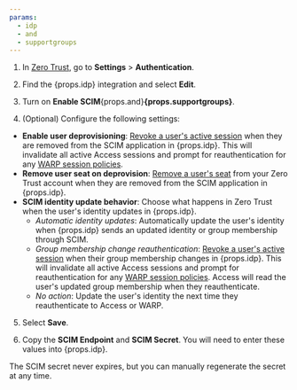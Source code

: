 ```yaml
---
params:
  - idp
  - and
  - supportgroups
---
```



1. In [Zero Trust](https://one.dash.cloudflare.com), go to **Settings** > **Authentication**.

2. Find the {props.idp} integration and select **Edit**.

3. Turn on **Enable SCIM**{props.and}**{props.supportgroups}**.

4. (Optional) Configure the following settings:

* **Enable user deprovisioning**: [Revoke a user's active session](/cloudflare-one/identity/users/session-management/#per-user) when they are removed from the SCIM application in {props.idp}. This will invalidate all active Access sessions and prompt for reauthentication for any [WARP session policies](/cloudflare-one/connections/connect-devices/warp/configure-warp/warp-sessions/).
* **Remove user seat on deprovision**: [Remove a user's seat](/cloudflare-one/identity/users/seat-management/) from your Zero Trust account when they are removed from the SCIM application in {props.idp}.
* **SCIM identity update behavior**: Choose what happens in Zero Trust when the user's identity updates in {props.idp}.
	- _Automatic identity updates_: Automatically update the user's identity when {props.idp} sends an updated identity or group membership through SCIM.
	- _Group membership change reauthentication_: [Revoke a user's active session](/cloudflare-one/identity/users/session-management/#per-user) when their group membership changes in {props.idp}. This will invalidate all active Access sessions and prompt for reauthentication for any [WARP session policies](/cloudflare-one/connections/connect-devices/warp/configure-warp/warp-sessions/). Access will read the user's updated group membership when they reauthenticate.
	- _No action_: Update the user's identity the next time they reauthenticate to Access or WARP.

5. Select **Save**.

6. Copy the **SCIM Endpoint** and **SCIM Secret**. You will need to enter these values into {props.idp}.

The SCIM secret never expires, but you can manually regenerate the secret at any time.
